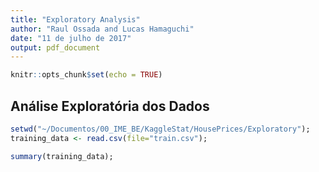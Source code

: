 ```yaml
---
title: "Exploratory Analysis"
author: "Raul Ossada and Lucas Hamaguchi"
date: "11 de julho de 2017"
output: pdf_document
---
```


```r
knitr::opts_chunk$set(echo = TRUE)
```

## Análise Exploratória dos Dados

```r
setwd("~/Documentos/00_IME_BE/KaggleStat/HousePrices/Exploratory");
training_data <- read.csv(file="train.csv");

summary(training_data);
```


